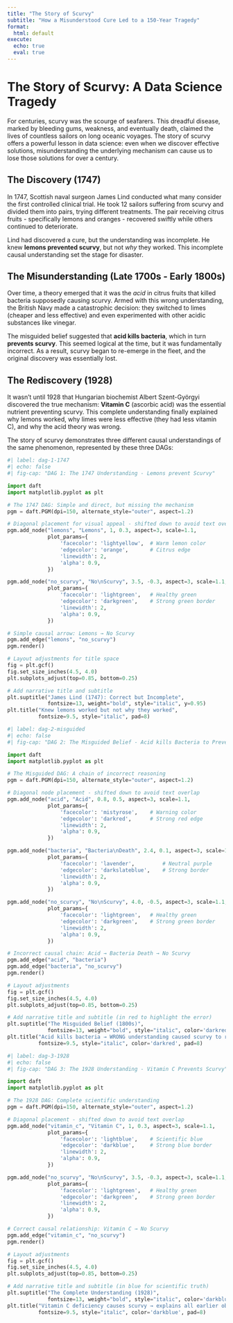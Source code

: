 ```yaml
---
title: "The Story of Scurvy"
subtitle: "How a Misunderstood Cure Led to a 150-Year Tragedy"
format:
  html: default
execute:
  echo: true
  eval: true
---
```


# The Story of Scurvy: A Data Science Tragedy

For centuries, scurvy was the scourge of seafarers. This dreadful disease, marked by bleeding gums, weakness, and eventually death, claimed the lives of countless sailors on long oceanic voyages. The story of scurvy offers a powerful lesson in data science: even when we discover effective solutions, misunderstanding the underlying mechanism can cause us to lose those solutions for over a century.

## The Discovery (1747)

In 1747, Scottish naval surgeon James Lind conducted what many consider the first controlled clinical trial. He took 12 sailors suffering from scurvy and divided them into pairs, trying different treatments. The pair receiving citrus fruits - specifically lemons and oranges - recovered swiftly while others continued to deteriorate. 

Lind had discovered a cure, but the understanding was incomplete. He knew **lemons prevented scurvy**, but not *why* they worked. This incomplete causal understanding set the stage for disaster.

## The Misunderstanding (Late 1700s - Early 1800s)

Over time, a theory emerged that it was the *acid* in citrus fruits that killed bacteria supposedly causing scurvy. Armed with this wrong understanding, the British Navy made a catastrophic decision: they switched to limes (cheaper and less effective) and even experimented with other acidic substances like vinegar.

The misguided belief suggested that **acid kills bacteria**, which in turn **prevents scurvy**. This seemed logical at the time, but it was fundamentally incorrect. As a result, scurvy began to re-emerge in the fleet, and the original discovery was essentially lost.

## The Rediscovery (1928)

It wasn't until 1928 that Hungarian biochemist Albert Szent-Györgyi discovered the true mechanism: **Vitamin C** (ascorbic acid) was the essential nutrient preventing scurvy. This complete understanding finally explained why lemons worked, why limes were less effective (they had less vitamin C), and why the acid theory was wrong.

The story of scurvy demonstrates three different causal understandings of the same phenomenon, represented by these three DAGs:

```python
#| label: dag-1-1747
#| echo: false
#| fig-cap: "DAG 1: The 1747 Understanding - Lemons prevent Scurvy"

import daft
import matplotlib.pyplot as plt

# The 1747 DAG: Simple and direct, but missing the mechanism
pgm = daft.PGM(dpi=150, alternate_style="outer", aspect=1.2)

# Diagonal placement for visual appeal - shifted down to avoid text overlap
pgm.add_node("lemons", "Lemons", 1, 0.3, aspect=3, scale=1.1,
             plot_params={
                 'facecolor': 'lightyellow',  # Warm lemon color
                 'edgecolor': 'orange',       # Citrus edge
                 'linewidth': 2,
                 'alpha': 0.9,
             })

pgm.add_node("no_scurvy", "No\nScurvy", 3.5, -0.3, aspect=3, scale=1.1,
             plot_params={
                 'facecolor': 'lightgreen',   # Healthy green
                 'edgecolor': 'darkgreen',    # Strong green border
                 'linewidth': 2,
                 'alpha': 0.9,
             })

# Simple causal arrow: Lemons → No Scurvy
pgm.add_edge("lemons", "no_scurvy")
pgm.render()

# Layout adjustments for title space
fig = plt.gcf()
fig.set_size_inches(4.5, 4.0)
plt.subplots_adjust(top=0.85, bottom=0.25)

# Add narrative title and subtitle
plt.suptitle("James Lind (1747): Correct but Incomplete",
             fontsize=13, weight="bold", style="italic", y=0.95)
plt.title("Knew lemons worked but not why they worked",
          fontsize=9.5, style="italic", pad=8)

```

```python
#| label: dag-2-misguided
#| echo: false
#| fig-cap: "DAG 2: The Misguided Belief - Acid kills Bacteria to Prevent Scurvy"

import daft
import matplotlib.pyplot as plt

# The Misguided DAG: A chain of incorrect reasoning
pgm = daft.PGM(dpi=150, alternate_style="outer", aspect=1.2)

# Diagonal node placement - shifted down to avoid text overlap
pgm.add_node("acid", "Acid", 0.8, 0.5, aspect=3, scale=1.1,
             plot_params={
                 'facecolor': 'mistyrose',    # Warning color
                 'edgecolor': 'darkred',      # Strong red edge
                 'linewidth': 2,
                 'alpha': 0.9,
             })

pgm.add_node("bacteria", "Bacteria\nDeath", 2.4, 0.1, aspect=3, scale=1.1,
             plot_params={
                 'facecolor': 'lavender',         # Neutral purple
                 'edgecolor': 'darkslateblue',    # Strong border
                 'linewidth': 2,
                 'alpha': 0.9,
             })

pgm.add_node("no_scurvy", "No\nScurvy", 4.0, -0.5, aspect=3, scale=1.1,
             plot_params={
                 'facecolor': 'lightgreen',   # Healthy green
                 'edgecolor': 'darkgreen',    # Strong green border
                 'linewidth': 2,
                 'alpha': 0.9,
             })

# Incorrect causal chain: Acid → Bacteria Death → No Scurvy
pgm.add_edge("acid", "bacteria")
pgm.add_edge("bacteria", "no_scurvy")
pgm.render()

# Layout adjustments
fig = plt.gcf()
fig.set_size_inches(4.5, 4.0)
plt.subplots_adjust(top=0.85, bottom=0.25)

# Add narrative title and subtitle (in red to highlight the error)
plt.suptitle("The Misguided Belief (1800s)",
             fontsize=13, weight="bold", style="italic", color='darkred', y=0.95)
plt.title("Acid kills bacteria → WRONG understanding caused scurvy to return",
          fontsize=9.5, style="italic", color='darkred', pad=8)

```

```python
#| label: dag-3-1928
#| echo: false
#| fig-cap: "DAG 3: The 1928 Understanding - Vitamin C Prevents Scurvy"

import daft
import matplotlib.pyplot as plt

# The 1928 DAG: Complete scientific understanding
pgm = daft.PGM(dpi=150, alternate_style="outer", aspect=1.2)

# Diagonal placement - shifted down to avoid text overlap
pgm.add_node("vitamin_c", "Vitamin C", 1, 0.3, aspect=3, scale=1.1,
             plot_params={
                 'facecolor': 'lightblue',    # Scientific blue
                 'edgecolor': 'darkblue',     # Strong blue border
                 'linewidth': 2,
                 'alpha': 0.9,
             })

pgm.add_node("no_scurvy", "No\nScurvy", 3.5, -0.3, aspect=3, scale=1.1,
             plot_params={
                 'facecolor': 'lightgreen',   # Healthy green
                 'edgecolor': 'darkgreen',    # Strong green border
                 'linewidth': 2,
                 'alpha': 0.9,
             })

# Correct causal relationship: Vitamin C → No Scurvy
pgm.add_edge("vitamin_c", "no_scurvy")
pgm.render()

# Layout adjustments
fig = plt.gcf()
fig.set_size_inches(4.5, 4.0)
plt.subplots_adjust(top=0.85, bottom=0.25)

# Add narrative title and subtitle (in blue for scientific truth)
plt.suptitle("The Complete Understanding (1928)",
             fontsize=13, weight="bold", style="italic", color='darkblue', y=0.95)
plt.title("Vitamin C deficiency causes scurvy → explains all earlier observations",
          fontsize=9.5, style="italic", color='darkblue', pad=8)

```
